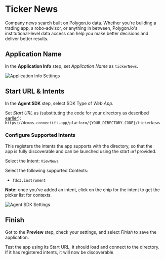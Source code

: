 # Ticker News
Company news search built on [Polygon.io](https://polygon.io) data.  Whether you're building a trading app, a robo-advisor, or anything in between, Polygon.io's institutional-level data access can help you make better decisions and deliver better results.

## Application Name
In the **Application Info** step, set *Application Name* as `tickerNews`.

![Application Info Settings](../../../public/demos/imports/tickernews/info.png)

## Start URL & Intents

In the **Agent SDK** step, select SDK Type of *Web App*.

Set *Start URL* as (substituting the code for your directory as described [earlier](/Sandbox/Imports)): `https://demos.connectifi.app/platform/{YOUR_DIRECTORY_CODE}/tickerNews`

### Configure Supported Intents
This registers the intents the app supports with the directory, so that the app is fully discoverable and can be launched using the *start url* provided.

Select the Intent: `ViewNews`

Select the following supported Contexts: 
- `fdc3.instrument`

**Note:** once you’ve added an intent, click on the chip for the intent to get the picker list for contexts.

![Agent SDK Settings](../../../public/demos/imports/tickernews/agent.png)

## Finish

Got to the **Preview** step, check your settings, and select *Finish* to save the application.  

Test the app using its Start URL, it should load and connect to the directory. If it has registered intents, it will now be discoverable.